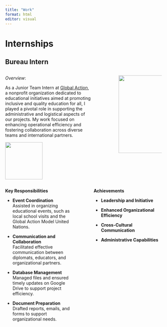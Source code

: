 ```yaml
---
title: "Work"
format: html
editor: visual
---
```


# Internships
## **Bureau Intern**
:::: {.columns}

::: {.column width="60%"}

*Overview*:

As a Junior Team Intern at [Global Action](https://diplomacyeducation.org), a nonprofit organization dedicated to educational initiatives aimed at promoting inclusive and quality education for all, I played a pivotal role in supporting the administrative and logistical aspects of our projects. My work focused on enhancing operational efficiency and fostering collaboration across diverse teams and international partners.<br>

::: {style="text-align: left"}
![](images/global-action.png){width="120" height="auto"}  
:::


:::

::: {.column width="10%"}
<!-- empty column to create gap -->
:::

::: {.column width="30%"}

![](images/E-Inverted-Icons_WEB-04.png){width="250" height="auto"}  


:::

::::




:::: {.columns}

::: {.column width="47%"}

**Key Responsibilities**

- **Event Coordination** <br>
Assisted in organizing educational events, such as local school visits and the Global Action Model United Nations.

- **Communication and Collaboration**<br>
Facilitated effective communication between diplomats, educators, and organizational partners.

- **Database Management** <br>
Managed files and ensured timely updates on Google Drive to support project efficiency.

- **Document Preparation**<br>
Drafted reports, emails, and forms to support organizational needs.
:::
::: {.column width="5%"}

::: 
::: {.column width="47%"}
**Achievements**

- **Leadership and Initiative** <br>

- **Enhanced Organizational Efficiency** <br>

- **Cross-Cultural Communication** <br>

- **Administrative Capabilities**<br>

::: 
::::







